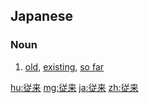 ==Japanese==
{{ja-kanjitab|じゅう|らい|yomi=o}}

===Noun===
{{ja-noun|じゅうらい|kyu=從來}}

# [[old]], [[existing]], [[so far]]

[[hu:従来]]
[[mg:従来]]
[[ja:従来]]
[[zh:従来]]